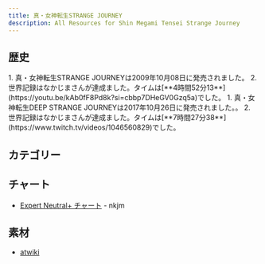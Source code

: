 ```yaml
---
title: 真・女神転生STRANGE JOURNEY
description: All Resources for Shin Megami Tensei Strange Journey
---
```



<DocsHero 
    content="真・女神転生STRANGE JOURNEYはナンバリングタイトルではない『真・女神転生シリーズ』のゲームです。"
    srcUrl={cover}
    alt="Shin Megami Tensei: Strange Journey Cover"
/>

<LinkCard title="ランキング" href="https://www.speedrun.com/smtsjr" description="投稿されたRTA動画を観るようにSpeedrun.comへ"/>

## 歴史
<Tabs>
    <TabItem label="初期版">
        <Steps>
            1. 真・女神転生STRANGE JOURNEYは2009年10月08日に発売されました。
            2. 世界記録はなかじまさんが達成ました。タイムは[**4時間52分13**](https://youtu.be/kAb0fF8Pd8k?si=cbbp7DHeGV0Gzq5a)でした。
        </Steps>
    </TabItem>
    <TabItem label="DEEP">
        <Steps>
        1. 真・女神転生DEEP STRANGE JOURNEYは2017年10月26日に発売されました。。
        2. 世界記録はなかじまさんが達成ました。タイムは[**7時間27分38**](https://www.twitch.tv/videos/1046560829)でした。
        </Steps>
    </TabItem>
</Tabs>

## カテゴリー
<CardGrid>
        <Card title="Expert Neutral+"></Card>
</CardGrid>

## チャート
- [Expert Neutral+ チャート](https://docs.google.com/spreadsheets/d/1s8jE1kcHVaTPeCjYoka4rKa1xESNSQQnw0mNspkKoBU/edit?usp=sharing) - nkjm

## 素材
- [atwiki](https://w.atwiki.jp/megamitenseisj/)